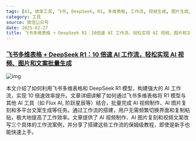 ```yaml
---
tags: [AI, 效率工具, 飞书, DeepSeek, R1, 多维表格, 工作流, 视频生成, 图片生成, 文案生成]
category: 工具
source: 微信公众号
date: 2025-02-27
title: 飞书多维表格 + DeepSeek R1：10倍速 AI 工作流，轻松实现 AI 视频、图片和文案批量生成
---
```


### [飞书多维表格 + DeepSeek R1：10 倍速 AI 工作流，轻松实现 AI 视频、图片和文案批量生成](https://mp.weixin.qq.com/s/OL2BThkLswceLdYWH_90xQ)

![img](https://img.mengpeng.tech/i/2025/02/27/67bff7138df99.webp)

本文介绍了如何利用飞书多维表格和 DeepSeek R1 模型，构建强大的 AI 工作流，实现 10 倍速效率提升。文章详细讲解了如何通过飞书多维表格将 R1 模型与其他 AI 工具（如 Flux AI, 阶跃星辰等）结合，批量完成 AI 视频制作、AI 图片复刻和多平台文案生成等任务。通过工作流的搭建，用户无需频繁切换界面和复制粘贴，极大地提高了工作效率。文章提供了 AI 视频制作、AI 图片复刻和视频文案改写三个具体的工作流案例，并分享了搭建这些工作流的保姆级教程，即使是新手也能快速上手。
